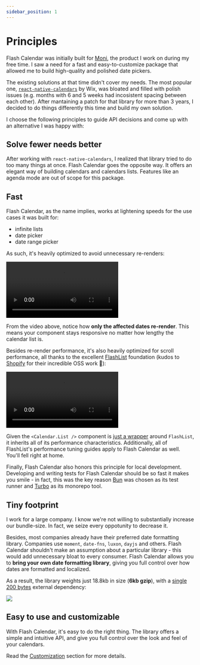 ```yaml
---
sidebar_position: 1
---
```



# Principles

Flash Calendar was initially built for [Moni](https://apps.apple.com/br/app/moni-finan%C3%A7as-pessoais/id6462422147), the product I work on during my free time. I saw a need for a fast and easy-to-customize package that allowed me to build high-quality and polished date pickers.

The existing solutions at that time didn't cover my needs. The most popular one, [`react-native-calendars`](https://github.com/wix/react-native-calendars) by Wix, was bloated and filled with polish issues (e.g. months with 6 and 5 weeks had incosistent spacing between each other). After mantaining a patch for that library for more than 3 years, I decided to do things differently this time and build my own solution.

I choose the following principles to guide API decisions and come up with an alternative I was happy with:

## Solve fewer needs better

After working with `react-native-calendars`, I realized that library tried to do too many things at once. Flash Calendar goes the opposite way. It offers an elegant way of building calendars and calendars lists. Features like an agenda mode are out of scope for this package.

## Fast

Flash Calendar, as the name implies, works at lightening speeds for the use cases it was built for:

- infinite lists
- date picker
- date range picker

As such, it's heavily optimized to avoid unnecessary re-renders:

<video controls width={500}>
  <source src="/videos/rerender-demo.mp4" type="video/mp4" />
</video>

From the video above, notice how **only the affected dates re-render**. This means your component stays responsive no matter how lengthy the calendar list is.

Besides re-render performance, it's also heavily optimized for scroll performance, all thanks to the excellent [FlashList](https://shopify.github.io/flash-list) foundation (kudos to [Shopify](https://www.shopify.com/) for their incredible OSS work 🙏):

<video controls width={500}>
  <source src="/videos/scroll-performance-demo.mp4" type="video/mp4" />
</video>

Given the `<Calendar.List />` component is [just a wrapper](https://github.com/marceloprado/flash-calendar/blob/06c813b26b2f4527b3eaacaddfa424df26d42e61/packages/flash-calendar/src/components/CalendarList.tsx#L266-L281) around `FlashList`, it inherits all of its performance characteristics. Additionally, all of FlashList's performance tuning guides apply to Flash Calendar as well. You'll fell right at home.

Finally, Flash Calendar also honors this principle for local development. Developing and writing tests for Flash Calendar should be so fast it makes you smile - in fact, this was the key reason [Bun](https://bun.sh/) was chosen as its test runner and [Turbo](https://turbo.build/) as its monorepo tool.

## Tiny footprint

I work for a large company. I know we're not willing to substantially increase our bundle-size. In fact, we seize every oppotunity to decrease it.

Besides, most companies already have their preferred date formatting library. Companies use `moment`, `date-fns`, `luxon`, `dayjs` and others. Flash Calendar shouldn't make an assumption about a particular library - this would add unnecessary bloat to every consumer. Flash Calendar allows you to **bring your own date formatting library**, giving you full control over how dates are formatted and localized.

As a result, the library weights just 18.8kb in size (**6kb gzip**), with a [single 200 bytes](https://github.com/developit/mitt) external dependency:

<img src={bundleSize} width={500} />

## Easy to use and customizable

With Flash Calendar, it's easy to do the right thing. The library offers a
simple and intuitive API, and give you full control over the look and feel of your calendars.

Read the [Customization](/docs/fundamentals/customization) section for more details.
